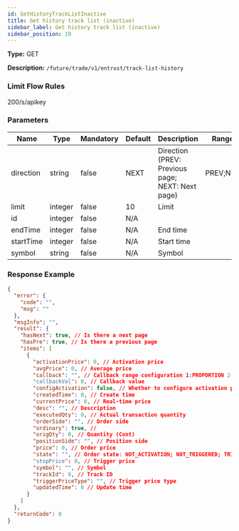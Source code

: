 ```yaml
---
id: GetHistoryTrackListInactive
title: Get history track list (inactive)
sidebar_label: Get history track list (inactive)
sidebar_position: 19
---
```


**Type:** GET

**Description:** `/future/trade/v1/entrust/track-list-history`

### Limit Flow Rules

200/s/apikey

### Parameters

| Name | Type | Mandatory | Default | Description | Ranges |
| --- | --- | --- | --- | --- | --- |
| direction | string | false | NEXT | Direction (PREV: Previous page; NEXT: Next page) | PREV;NEXT |
| limit | integer | false | 10 | Limit |  |
| id | integer | false | N/A |  |  |
| endTime | integer | false | N/A | End time |  |
| startTime | integer | false | N/A | Start time |  |
| symbol | string | false | N/A | Symbol |  |

### Response Example

```json title="Response"
{
  "error": {
    "code": "",
    "msg": ""
  },
  "msgInfo": "",
  "result": {
    "hasNext": true, // Is there a next page
    "hasPre": true, // Is there a previous page
    "items": [
      {
        "activationPrice": 0, // Activation price
        "avgPrice": 0, // Average price
        "callback": "", // Callback range configuration 1:PROPORTION 2:FIXED
        "callbackVal": 0, // Callback value
        "configActivation": false, // Whether to configure activation price
        "createdTime": 0, // Create time
        "currentPrice": 0, // Real-time price
        "desc": "", // Description
        "executedQty": 0, // Actual transaction quantity
        "orderSide": "", // Order side
        "ordinary": true, //
        "origQty": 0, // Quantity (Cont)
        "positionSide": "", // Position side
        "price": 0, // Order price
        "state": "", // Order state: NOT_ACTIVATION; NOT_TRIGGERED; TRIGGERING; TRIGGERED; USER_REVOCATION; PLATFORM_REVOCATION; EXPIRED; DELEGATION_FAILED
        "stopPrice": 0, // Trigger price
        "symbol": "", // Symbol
        "trackId": 0, // Track ID
        "triggerPriceType": "", // Trigger price type
        "updatedTime": 0 // Update time
      }
    ]
  },
  "returnCode": 0
}
```
